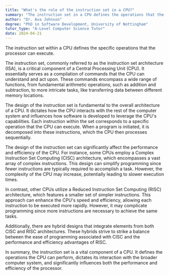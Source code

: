 ```yaml
---
title: "What's the role of the instruction set in a CPU?"
summary: "The instruction set in a CPU defines the operations that the processor can perform."
author: "Dr. Ava Johnson"
degree: "PhD in Software Development, University of Nottingham"
tutor_type: "A-Level Computer Science Tutor"
date: 2024-04-21
---
```


The instruction set within a CPU defines the specific operations that the processor can execute.

The instruction set, commonly referred to as the instruction set architecture (ISA), is a critical component of a Central Processing Unit (CPU). It essentially serves as a compilation of commands that the CPU can understand and act upon. These commands encompass a wide range of functions, from fundamental arithmetic operations, such as addition and subtraction, to more intricate tasks, like transferring data between different memory locations.

The design of the instruction set is fundamental to the overall architecture of a CPU. It dictates how the CPU interacts with the rest of the computer system and influences how software is developed to leverage the CPU's capabilities. Each instruction within the set corresponds to a specific operation that the CPU can execute. When a program is initiated, it is decomposed into these instructions, which the CPU then processes sequentially.

The design of the instruction set can significantly affect the performance and efficiency of the CPU. For instance, some CPUs employ a Complex Instruction Set Computing (CISC) architecture, which encompasses a vast array of complex instructions. This design can simplify programming since fewer instructions are typically required to accomplish a task. However, the complexity of the CPU may increase, potentially leading to slower execution times.

In contrast, other CPUs utilize a Reduced Instruction Set Computing (RISC) architecture, which features a smaller set of simpler instructions. This approach can enhance the CPU's speed and efficiency, allowing each instruction to be executed more rapidly. However, it may complicate programming since more instructions are necessary to achieve the same tasks.

Additionally, there are hybrid designs that integrate elements from both CISC and RISC architectures. These hybrids strive to strike a balance between the ease of programming associated with CISC and the performance and efficiency advantages of RISC.

In summary, the instruction set is a vital component of a CPU. It defines the operations the CPU can perform, dictates its interaction with the broader computer system, and significantly influences both the performance and efficiency of the processor.
    